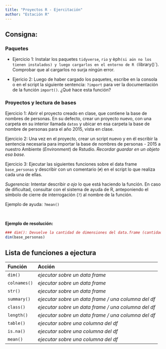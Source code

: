 ```yaml
---
title: "Proyectos R - Ejercitación"
author: "Estación R"
---
```


## Consigna:

### Paquetes

- Ejercicio 1: Instalar los paquetes `tidyverse`,  `rio` y èph` (si aún no los tienen instalados) y luego cargarlos en el entorno de R (`library()`). Comprobar que al cargarlos no surja ningún error.

- Ejericio 2: Luego de haber cargado los paquetes, escribe en la consola o en el script la siguiente sentencia: `?import` para ver la documentación de la función `import()`. ¿Qué hace esta función?


### Proyectos y lectura de bases

Ejercicio 1: Abrir el proyecto creado en clase, que contiene la base de nombres de personas. En su defecto, crear un proyecto nuevo, con una carpeta en su interior llamada `datos` y ubicar en esa carpeta la base de nombre de personas para el año 2015, vista en clase.

Ejercicio 2: Una vez en el proyecto, crear un script nuevo y en él escribir la sentencia necesaria para importar la base de nombres de personas - 2015 a nuestro Ambiente (*Environment*) de Rstudio. *Recordar guardar en un objeto esa base.*

Ejercicio 3: Ejecutar las siguientes funciones sobre el data frame `base_personas` y describir con un comentario (`#`) en el script lo que realiza cada una de ellas.

*Sugerencia:* Intentar describir *a ojo* lo que está haciendo la función. En caso de dificultad, consultar con el sistema de ayuda de R, anteponiendo el símbolo de cierre de interrogación (`?`) al nombre de la función.

Ejemplo de ayuda: `?mean()`

<br>

**Ejemplo de resolución:**

``` r
### dim(): Devuelve la cantidad de dimensiones del data.frame (cantidad de filas x columnas)
dim(base_personas)
```

## Lista de funciones a ejectura

| **Función**  | **Acción**                                          |
|:-------------|:----------------------------------------------------|
| `dim()`      | *ejecutar sobre un data frame*                      |
| `colnames()` | *ejecutar sobre un data frame*                      |
| `str()`      | *ejecutar sobre un data frame*                      |
| `summary()`  | *ejecutar sobre un data frame / una columna del df* |
| `class()`    | *ejecutar sobre un data frame / una columna del df* |
| `length()`   | *ejecutar sobre un data frame / una columna del df* |
| `table()`    | *ejecutar sobre una columna del df*                 |
| `is.na()`    | *ejecutar sobre una columna del df*                 |
| `mean()`     | *ejecutar sobre una columna del df*                 |
